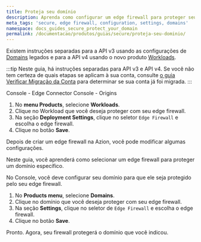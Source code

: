 ```yaml
---
title: Proteja seu domínio
description: Aprenda como configurar um edge firewall para proteger seu domínio.
meta_tags: 'secure, edge firewall, configuration, settings, domains'
namespace: docs_guides_secure_protect_your_domain
permalink: /documentacao/produtos/guias/secure/proteja-seu-dominio/
---
```



<Apiv4Rollout />

Existem instruções separadas para a API v3 usando as configurações de [Domains](/pt-br/documentacao/produtos/build/edge-application/domains/) legados e para a API v4 usando o novo produto [Workloads](/pt-br/documentacao/produtos/secure/workloads).

:::tip
Neste guia, há instruções separadas para API v3 e API v4. Se você não tem certeza de quais etapas se aplicam à sua conta, consulte [o guia Verificar Migração da Conta](/pt-br/documentacao/produtos/guias/verificar-migracao-conta/) para determinar se sua conta já foi migrada.
:::

<Tabs client:visible>
    <Fragment slot="tab.consoleworkloads">Console - Edge Connector</Fragment>
    <Fragment slot="tab.consoledomais">Console - Origins</Fragment>


<Fragment slot="panel.consoleworkloads">

1. No **menu Products**, selecione **Workloads**.
2. Clique no Workload que você deseja proteger com seu edge firewall.
3. Na seção **Deployment Settings**, clique no seletor `Edge Firewall` e escolha o edge firewall.
4. Clique no botão **Save**.

</Fragment>

<Fragment slot="panel.consoledomains">

Depois de criar um edge firewall na Azion, você pode modificar algumas configurações.

Neste guia, você aprenderá como selecionar um edge firewall para proteger um domínio específico.

No Console, você deve configurar seu domínio para que ele seja protegido pelo seu edge firewall.

1. No **Products menu**, selecione **Domains**.
2. Clique no domínio que você deseja proteger com seu edge firewall.
3. Na seção **Settings**, clique no seletor de `Edge Firewall` e escolha o edge firewall.
4. Clique no botão **Save**.

Pronto. Agora, seu firewall protegerá o domínio que você indicou.

</Fragment>
</Tabs